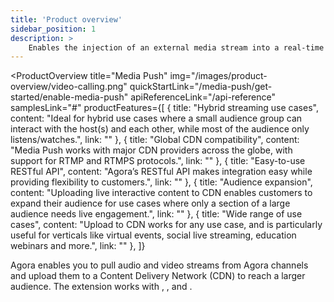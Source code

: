 ```yaml
---
title: 'Product overview'
sidebar_position: 1
description: >
    Enables the injection of an external media stream into a real-time Agora channel, allowing the hosts and audience to see and hear the additional stream while interacting with each other.
---
```



<ProductOverview
    title="Media Push"
    img="/images/product-overview/video-calling.png"
    quickStartLink="/media-push/get-started/enable-media-push"
    apiReferenceLink="/api-reference"
    samplesLink="#"
    productFeatures={[
        {
            title: "Hybrid streaming use cases",
            content: "Ideal for hybrid use cases where a small audience group can interact with the host(s) and each other, while most of the audience only listens/watches.",
            link: ""
        },
        {
            title: "Global CDN compatibility",
            content: "Media Push works with major CDN providers across the globe, with support for RTMP and RTMPS protocols.",
            link: ""
        },
        {
            title: "Easy-to-use RESTful API",
            content: "Agora’s RESTful API makes integration easy while providing flexibility to customers.",
            link: ""
        },
        {
            title: "Audience expansion",
            content: "Uploading live interactive content to CDN enables customers to expand their audience for use cases where only a section of a large audience needs live engagement.",
            link: ""
        },
        {
            title: "Wide range of use cases",
            content: "Upload to CDN works for any use case, and is particularly useful for verticals like virtual events, social live streaming, education webinars and more.",
            link: ""
        },
    ]}

>

Agora <Vg k="MPUSH" /> enables you to pull audio and video streams from Agora channels and upload them to a Content Delivery Network (CDN) to reach a larger audience. The <Vg k="MPUSH" />  extension works with <Vg k="AUDIO" /> , <Vg k="VIDEO" />, and <Vg k="ILS" />.

</ProductOverview>